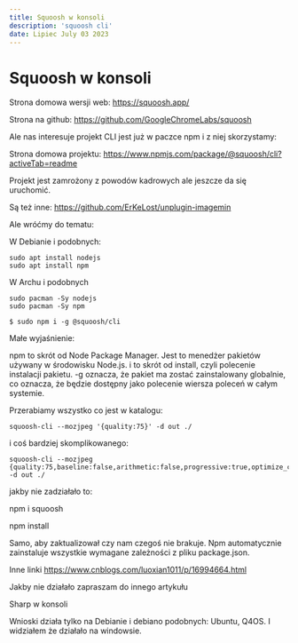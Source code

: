 ```yaml
---
title: Squoosh w konsoli
description: 'squoosh cli'
date: Lipiec July 03 2023
---
```


# Squoosh w konsoli

Strona domowa wersji web:
https://squoosh.app/

Strona na github:
https://github.com/GoogleChromeLabs/squoosh

Ale nas interesuje projekt CLI jest już w paczce npm i z niej skorzystamy:

Strona domowa projektu:
https://www.npmjs.com/package/@squoosh/cli?activeTab=readme

Projekt jest zamrożony z powodów kadrowych ale jeszcze da się uruchomić.

Są też inne:
https://github.com/ErKeLost/unplugin-imagemin

Ale wróćmy do tematu:

W Debianie i podobnych:

```
sudo apt install nodejs
sudo apt install npm
```

W Archu i podobnych

```
sudo pacman -Sy nodejs
sudo pacman -Sy npm
```

```
$ sudo npm i -g @squoosh/cli
```

Małe wyjaśnienie:

 npm to skrót od Node Package Manager. Jest to menedżer pakietów używany w środowisku Node.js. 
 i to skrót od install, czyli polecenie instalacji pakietu.
 -g oznacza, że pakiet ma zostać zainstalowany globalnie, co oznacza, że będzie dostępny jako polecenie wiersza poleceń w całym systemie.

Przerabiamy wszystko co jest w katalogu:

```
squoosh-cli --mozjpeg '{quality:75}' -d out ./
```

i coś bardziej skomplikowanego:

```
squoosh-cli --mozjpeg {quality:75,baseline:false,arithmetic:false,progressive:true,optimize_coding:true,smoothing:0,color_space:3,quant_table:3,trellis_multipass:false,trellis_opt_zero:false,trellis_opt_table:false,trellis_loops:1,auto_subsample:true,chroma_subsample:2,separate_chroma_quality:false,chroma_quality:75} -d out ./
```

jakby nie zadziałało to:

npm i squoosh

npm install

Samo, aby zaktualizował czy nam czegoś nie brakuje. Npm automatycznie zainstaluje wszystkie wymagane zależności z pliku package.json.

Inne linki
https://www.cnblogs.com/luoxian1011/p/16994664.html

Jakby nie działało zapraszam do innego artykułu

Sharp w konsoli

Wnioski działa tylko na Debianie i debiano podobnych: Ubuntu, Q4OS. I widziałem że działało na windowsie.
